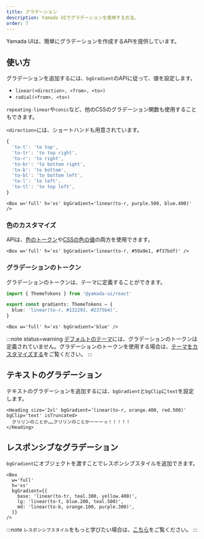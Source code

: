 ```yaml
---
title: グラデーション
description: Yamada UIでグラデーションを使用する方法。
order: 7
---
```


Yamada UIは、簡単にグラデーションを作成するAPIを提供しています。

## 使い方

グラデーションを追加するには、`bgGradient`のAPIに従って、値を設定します。

- `linear(<direction>, <from>, <to>)`
- `radial(<from>, <to>)`

`repeating-linear`や`conic`など、他のCSSのグラデーション関数も使用することもできます。

`<direction>`には、ショートハンドも用意されています。

```ts
{
  'to-t': 'to top',
  'to-tr': 'to top right',
  'to-r': 'to right',
  'to-br': 'to bottom right',
  'to-b': 'to bottom',
  'to-bl': 'to bottom left',
  'to-l': 'to left',
  'to-tl': 'to top left',
}
```

```tsx
<Box w='full' h='xs' bgGradient='linear(to-r, purple.500, blue.400)' />
```

### 色のカスタマイズ

APIは、[色のトークン](/docs/styled-system/theming/default-theme#colors)や[CSSの色の値](https://developer.mozilla.org/ja/docs/Web/CSS/color)の両方を使用できます。

```tsx
<Box w='full' h='xs' bgGradient='linear(to-r, #59a9e1, #f37bdf)' />
```

### グラデーションのトークン

グラデーションのトークンは、テーマに定義することができます。

```ts
import { ThemeTokens } from '@yamada-ui/react'

export const gradients: ThemeTokens = {
  blue: 'linear(to-r, #132293, #2375b4)',
}
```

```tsx
<Box w='full' h='xs' bgGradient='blue' />
```

:::note status=warning
[デフォルトのテーマ](/docs/styled-system/theming/default-theme)には、グラデーションのトークンは定義されていません。グラデーションのトークンを使用する場合は、[テーマをカスタマイズする](/docs/styled-system/theming/customize-theme)をご覧ください。
:::

## テキストのグラデーション

テキストのグラデーションを追加するには、`bgGradient`と`bgClip`に`text`を設定します。

```tsx
<Heading size='2xl' bgGradient='linear(to-r, orange.400, red.500)' bgClip='text' isTruncated>
  クリリンのことか……クリリンのことかーーーっ！！！！！
</Heading>
```

## レスポンシブなグラデーション

`bgGradient`にオブジェクトを渡すことでレスポンシブスタイルを追加できます。

```tsx
<Box
  w='full'
  h='xs'
  bgGradient={{
    base: 'linear(to-tr, teal.300, yellow.400)',
    lg: 'linear(to-t, blue.200, teal.500)',
    md: 'linear(to-b, orange.100, purple.300)',
  }}
/>
```

:::note
`レスポンシブスタイル`をもっと学びたい場合は、[こちら](/docs/styled-system/responsive-styles)をご覧ください。
:::

